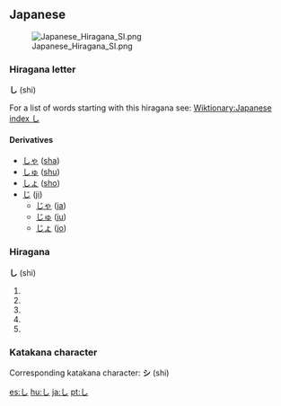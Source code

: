 == Japanese ==
[[Image:Japanese Hiragana SI.png]]
===Hiragana letter===
'''し''' (shi)

For a list of words starting with this hiragana see: [[Wiktionary:Japanese index し]]

==== Derivatives ====

* [[しゃ]] ([[sha]])
* [[しゅ]] ([[shu]])
* [[しょ]] ([[sho]])
* [[じ]] ([[ji]])
** [[じゃ]] ([[ja]])
** [[じゅ]] ([[ju]])
** [[じょ]] ([[jo]])

=== Hiragana === 
'''し''' (shi)

# {{japdef|士|[[gentleman]], [[samurai]]}}
# {{japdef|四|[[four]]}}
# {{japdef|詩|[[poem]], [[verse]]}}
# {{japdef|死|[[death]], [[doom]]}}
# {{japdef|師|[[reverend]], [[venerable]]}}

===Katakana character===
Corresponding katakana character: '''シ''' (shi)

[[es:し]]
[[hu:し]]
[[ja:し]]
[[pt:し]]